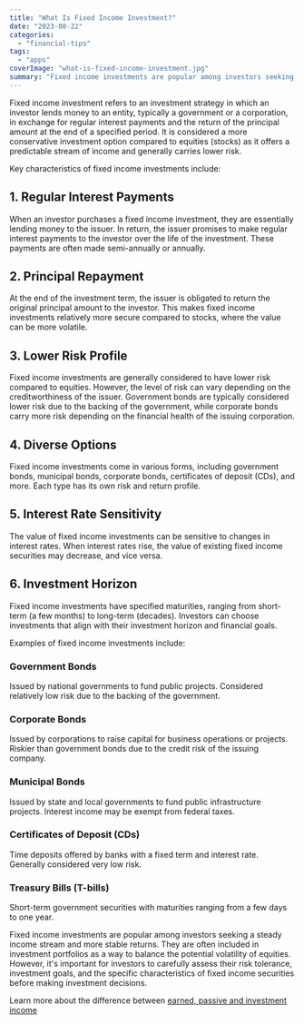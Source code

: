 ```yaml
---
title: "What Is Fixed Income Investment?"
date: "2023-08-22"
categories: 
  - "financial-tips"
tags: 
  - "apps"
coverImage: "what-is-fixed-income-investment.jpg"
summary: "Fixed income investments are popular among investors seeking a steady income stream and more stable returns."
---
```


Fixed income investment refers to an investment strategy in which an investor lends money to an entity, typically a government or a corporation, in exchange for regular interest payments and the return of the principal amount at the end of a specified period. It is considered a more conservative investment option compared to equities (stocks) as it offers a predictable stream of income and generally carries lower risk.

Key characteristics of fixed income investments include:

## 1. Regular Interest Payments
When an investor purchases a fixed income investment, they are essentially lending money to the issuer. In return, the issuer promises to make regular interest payments to the investor over the life of the investment. These payments are often made semi-annually or annually.

## 2. Principal Repayment
At the end of the investment term, the issuer is obligated to return the original principal amount to the investor. This makes fixed income investments relatively more secure compared to stocks, where the value can be more volatile.

## 3. Lower Risk Profile
Fixed income investments are generally considered to have lower risk compared to equities. However, the level of risk can vary depending on the creditworthiness of the issuer. Government bonds are typically considered lower risk due to the backing of the government, while corporate bonds carry more risk depending on the financial health of the issuing corporation.

## 4. Diverse Options
Fixed income investments come in various forms, including government bonds, municipal bonds, corporate bonds, certificates of deposit (CDs), and more. Each type has its own risk and return profile.

## 5. Interest Rate Sensitivity
The value of fixed income investments can be sensitive to changes in interest rates. When interest rates rise, the value of existing fixed income securities may decrease, and vice versa.

## 6. Investment Horizon
Fixed income investments have specified maturities, ranging from short-term (a few months) to long-term (decades). Investors can choose investments that align with their investment horizon and financial goals.

Examples of fixed income investments include:

### Government Bonds
Issued by national governments to fund public projects. Considered relatively low risk due to the backing of the government.
  
### Corporate Bonds
Issued by corporations to raise capital for business operations or projects. Riskier than government bonds due to the credit risk of the issuing company.

### Municipal Bonds
Issued by state and local governments to fund public infrastructure projects. Interest income may be exempt from federal taxes.

### Certificates of Deposit (CDs)
Time deposits offered by banks with a fixed term and interest rate. Generally considered very low risk.

### Treasury Bills (T-bills)
Short-term government securities with maturities ranging from a few days to one year.

Fixed income investments are popular among investors seeking a steady income stream and more stable returns. They are often included in investment portfolios as a way to balance the potential volatility of equities. However, it's important for investors to carefully assess their risk tolerance, investment goals, and the specific characteristics of fixed income securities before making investment decisions.

Learn more about the difference between [earned, passive and investment income](/blog/what-is-the-difference-between-earned-income-passive-income-and-investment-income)